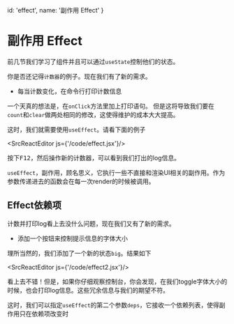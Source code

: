 
  id: 'effect',
  name: '副作用 Effect'
}

# 副作用 Effect

前几节我们学习了组件并且可以通过`useState`控制他们的状态。

你是否还记得`计数器`的例子。现在我们有了新的需求。

- 每当计数变化，在命令行打印计数信息

一个天真的想法是，在`onClick`方法里加上打印语句。
但是这将导致我们要在`count`和`clear`做两处相同的修改，这使得维护的成本大大提高。

这时，我们就需要使用`useEffect`。请看下面的例子

<SrcReactEditor js={'/code/effect.jsx'}/>

按下<kbd>F12</kbd>，然后操作新的计数器，可以看到我们打出的log信息。

`useEffect`，副作用，顾名思义，它执行一些不直接和渲染UI相关的副作用。作为参数传递进去的函数会在每一次render的时候被调用。

## Effect依赖项

计数并打印log看上去没什么问题，现在我们又有了新的需求。

- 添加一个按钮来控制提示信息的字体大小

理所当然的，我们添加了一个新的状态`big`。结果如下

<SrcReactEditor js={'/code/effect2.jsx'}/>

看上去不错！但是，如果你仔细观察控制台，你会发现，在我们toggle字体大小的时候，也会打印log信息。这些冗余信息与我们的期望不符。

这时，我们可以指定`useEffect`的第二个参数`deps`，它接收一个依赖列表，使得副作用只在依赖项改变时

